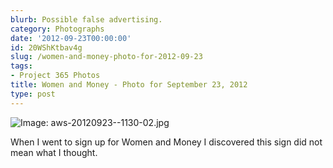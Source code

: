 ```yaml
---
blurb: Possible false advertising.
category: Photographs
date: '2012-09-23T00:00:00'
id: 20WShKtbav4g
slug: /women-and-money-photo-for-2012-09-23
tags:
- Project 365 Photos
title: Women and Money - Photo for September 23, 2012
type: post
---
```


![Image: aws-20120923--1130-02.jpg](/aws-20120923--1130-02.jpg)

When I went to sign up for Women and Money I discovered this sign did not mean what I thought.